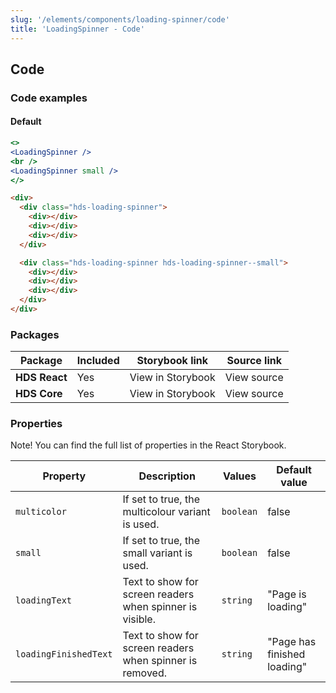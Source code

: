 ```yaml
---
slug: '/elements/components/loading-spinner/code'
title: 'LoadingSpinner - Code'
---
```



## Code

### Code examples 

#### Default
<Playground>


```jsx
<>
<LoadingSpinner />
<br />
<LoadingSpinner small />
</>
```

```html
<div>
  <div class="hds-loading-spinner">
    <div></div>
    <div></div>
    <div></div>
  </div>

  <div class="hds-loading-spinner hds-loading-spinner--small">
    <div></div>
    <div></div>
    <div></div>
  </div>
</div>
```

</Playground>


### Packages
| Package           | Included                      | Storybook link                                                                                                                      | Source link   |
| ----------------- | ----------------------------- | ----------------------------------------------------------------------------------------------------------------------------------- | ------------- |
| **HDS React**     | <IconCheckCircleFill /> Yes   | <Link size="M" external href="/storybook/react/?path=/story/components-loadingspinner--default">View in Storybook</Link> | <Link size="M" external href="https://github.com/City-of-Helsinki/helsinki-design-system/tree/master/packages/react/src/components/loadingSpinner">View source</Link> |
| **HDS Core**      | <IconCheckCircleFill /> Yes   | <Link size="M" external href="/storybook/core/?path=/story/components-loading-spinner--default">View in Storybook</Link> | <Link size="M" external href="https://github.com/City-of-Helsinki/helsinki-design-system/tree/master/packages/core/src/components/loading-spinner">View source</Link> |

### Properties
Note! You can find the full list of properties in the <Link size="M" href="/storybook/react/?path=/story/components-loadingspinner--defaul" external>React Storybook.</Link>

| Property              | Description                                              | Values    | Default value               |
| --------------------- | -------------------------------------------------------- | --------- | --------------------------- |
| `multicolor`          | If set to true, the multicolour variant is used.         | `boolean` | false                       |
| `small`               | If set to true, the small variant is used.               | `boolean` | false                       |
| `loadingText`         | Text to show for screen readers when spinner is visible. | `string`  | "Page is loading"          |
| `loadingFinishedText` | Text to show for screen readers when spinner is removed. | `string`  | "Page has finished loading" |


